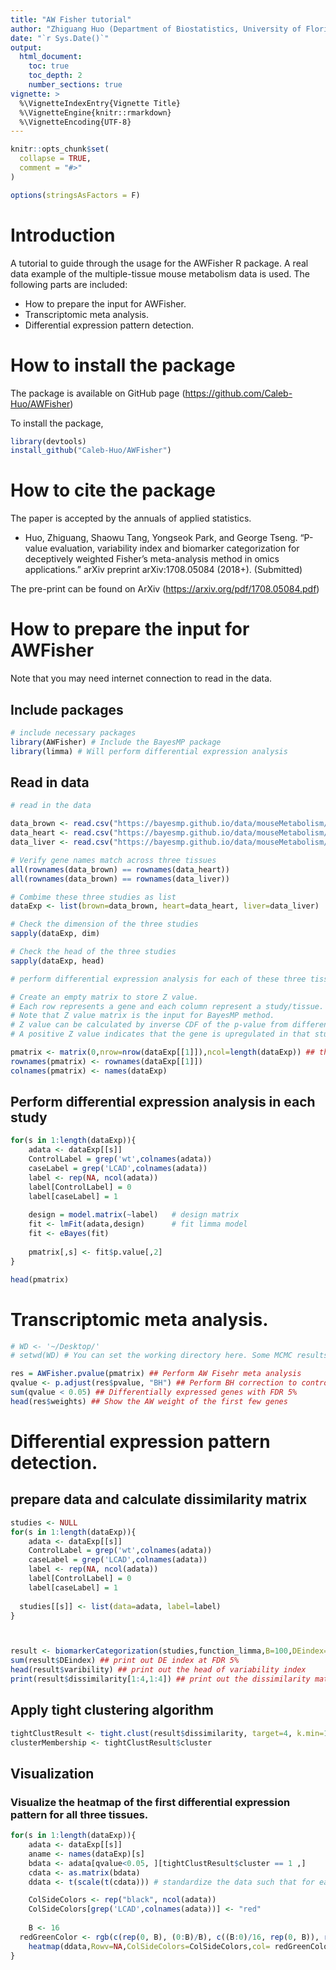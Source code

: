 ```yaml
---
title: "AW Fisher tutorial"
author: "Zhiguang Huo (Department of Biostatistics, University of Florida)"
date: "`r Sys.Date()`"
output: 
  html_document:
    toc: true
    toc_depth: 2
    number_sections: true
vignette: >
  %\VignetteIndexEntry{Vignette Title}
  %\VignetteEngine{knitr::rmarkdown}
  %\VignetteEncoding{UTF-8}
---
```


```r
knitr::opts_chunk$set(
  collapse = TRUE,
  comment = "#>"
)

options(stringsAsFactors = F)

```


# Introduction

A tutorial to guide through the usage for the AWFisher R package.
A real data example of the multiple-tissue mouse metabolism data is used.
The following parts are included:

- How to prepare the input for AWFisher.
- Transcriptomic meta analysis.
- Differential expression pattern detection.

# How to install the package

The package is available on GitHub page ([https://github.com/Caleb-Huo/AWFisher](https://github.com/Caleb-Huo/AWFisher))

To install the package, 

```r
library(devtools)
install_github("Caleb-Huo/AWFisher")
```

# How to cite the package

The paper is accepted by the annuals of applied statistics.

- Huo, Zhiguang, Shaowu Tang, Yongseok Park, and George Tseng. "P-value evaluation, variability index and biomarker categorization for deceptively weighted Fisher's meta-analysis method in omics applications." arXiv preprint arXiv:1708.05084 (2018+). (Submitted)

The pre-print can be found on ArXiv ([https://arxiv.org/pdf/1708.05084.pdf](https://arxiv.org/pdf/1708.05084.pdf))


# How to prepare the input for AWFisher

Note that you may need internet connection to read in the data.

## Include packages
```r
# include necessary packages
library(AWFisher) # Include the BayesMP package
library(limma) # Will perform differential expression analysis
```

## Read in data
```r
# read in the data

data_brown <- read.csv("https://bayesmp.github.io/data/mouseMetabolism/data_brown.csv", row.names = 1)
data_heart <- read.csv("https://bayesmp.github.io/data/mouseMetabolism/data_heart.csv", row.names = 1)
data_liver <- read.csv("https://bayesmp.github.io/data/mouseMetabolism/data_liver.csv", row.names = 1)

# Verify gene names match across three tissues
all(rownames(data_brown) == rownames(data_heart))
all(rownames(data_brown) == rownames(data_liver))

# Combime these three studies as list
dataExp <- list(brown=data_brown, heart=data_heart, liver=data_liver)

# Check the dimension of the three studies
sapply(dataExp, dim)

# Check the head of the three studies
sapply(dataExp, head)

# perform differential expression analysis for each of these three tissues.

# Create an empty matrix to store Z value. 
# Each row represents a gene and each column represent a study/tissue. 
# Note that Z value matrix is the input for BayesMP method. 
# Z value can be calculated by inverse CDF of the p-value from differential expression analysis. 
# A positive Z value indicates that the gene is upregulated in that study/tissue.

pmatrix <- matrix(0,nrow=nrow(dataExp[[1]]),ncol=length(dataExp)) ## this is the input p-value matrix. ## Each row represent a gene and each column represents a study/tissue.
rownames(pmatrix) <- rownames(dataExp[[1]])
colnames(pmatrix) <- names(dataExp)
```


## Perform differential expression analysis in each study
```r
for(s in 1:length(dataExp)){
	adata <- dataExp[[s]]
	ControlLabel = grep('wt',colnames(adata))
	caseLabel = grep('LCAD',colnames(adata))
	label <- rep(NA, ncol(adata))
	label[ControlLabel] = 0
	label[caseLabel] = 1
	
	design = model.matrix(~label)	# design matrix
	fit <- lmFit(adata,design)		# fit limma model
	fit <- eBayes(fit)		
	
	pmatrix[,s] <- fit$p.value[,2]
}

head(pmatrix)
```


# Transcriptomic meta analysis.



```r
# WD <- '~/Desktop/'
# setwd(WD) # You can set the working directory here. Some MCMC results will be saved here.

res = AWFisher.pvalue(pmatrix) ## Perform AW Fisehr meta analysis
qvalue <- p.adjust(res$pvalue, "BH") ## Perform BH correction to control for multiple comparison.
sum(qvalue < 0.05) ## Differentially expressed genes with FDR 5%
head(res$weights) ## Show the AW weight of the first few genes
```

# Differential expression pattern detection.

## prepare data and calculate dissimilarity matrix

```r
studies <- NULL
for(s in 1:length(dataExp)){
	adata <- dataExp[[s]]
	ControlLabel = grep('wt',colnames(adata))
	caseLabel = grep('LCAD',colnames(adata))
	label <- rep(NA, ncol(adata))
	label[ControlLabel] = 0
	label[caseLabel] = 1
	
  studies[[s]] <- list(data=adata, label=label)
}



result <- biomarkerCategorization(studies,function_limma,B=100,DEindex=NULL,seed = 15213)
sum(result$DEindex) ## print out DE index at FDR 5%
head(result$varibility) ## print out the head of variability index
print(result$dissimilarity[1:4,1:4]) ## print out the dissimilarity matrix
```

## Apply tight clustering algorithm

```r
tightClustResult <- tight.clust(result$dissimilarity, target=4, k.min=15, random.seed=15213)
clusterMembership <- tightClustResult$cluster

```


## Visualization

### Visualize the heatmap of the first differential expression pattern for all three tissues.
```r

for(s in 1:length(dataExp)){
	adata <- dataExp[[s]]
	aname <- names(dataExp)[s]
	bdata <- adata[qvalue<0.05, ][tightClustResult$cluster == 1 ,]
	cdata <- as.matrix(bdata)
	ddata <- t(scale(t(cdata))) # standardize the data such that for each gene, the mean is 0 and sd is 1.

	ColSideColors <- rep("black", ncol(adata))
	ColSideColors[grep('LCAD',colnames(adata))] <- "red"
	
	B <- 16
  redGreenColor <- rgb(c(rep(0, B), (0:B)/B), c((B:0)/16, rep(0, B)), rep(0, 2*B+1))
	heatmap(ddata,Rowv=NA,ColSideColors=ColSideColors,col= redGreenColor ,scale='none',Colv=NA, main=aname)
}
```

